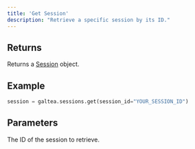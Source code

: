 ```yaml
---
title: 'Get Session'
description: "Retrieve a specific session by its ID."
---
```


## Returns
Returns a [Session](/concepts/product/session) object.

## Example
```python
session = galtea.sessions.get(session_id="YOUR_SESSION_ID")
```

## Parameters
<ResponseField name="session_id" type="string" required>
  The ID of the session to retrieve.
</ResponseField>
